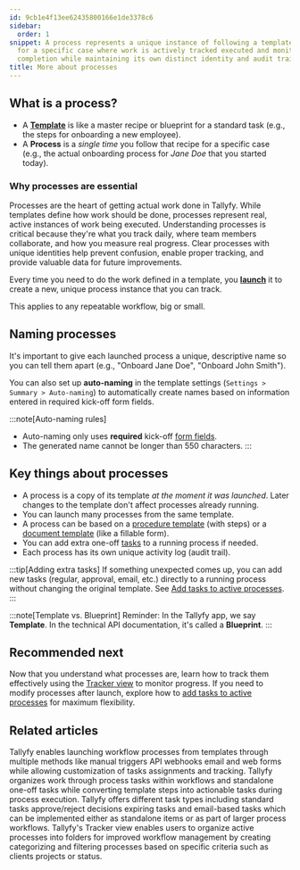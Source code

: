 ```yaml
---
id: 9cb1e4f13ee62435800166e1de3378c6
sidebar:
  order: 1
snippet: A process represents a unique instance of following a template's workflow
  for a specific case where work is actively tracked executed and monitored through
  completion while maintaining its own distinct identity and audit trail.
title: More about processes
---
```


## What is a process?

*   A **[Template](/products/pro/documenting/templates/)** is like a master recipe or blueprint for a standard task (e.g., the steps for onboarding a new employee).
*   A **Process** is a *single time* you follow that recipe for a specific case (e.g., the actual onboarding process for *Jane Doe* that you started today).

### Why processes are essential

Processes are the heart of getting actual work done in Tallyfy. While templates define how work should be done, processes represent real, active instances of work being executed. Understanding processes is critical because they're what you track daily, where team members collaborate, and how you measure real progress. Clear processes with unique identities help prevent confusion, enable proper tracking, and provide valuable data for future improvements.

Every time you need to do the work defined in a template, you **[launch](/products/pro/launching/)** it to create a new, unique process instance that you can track.

This applies to any repeatable workflow, big or small.

## Naming processes

It's important to give each launched process a unique, descriptive name so you can tell them apart (e.g., "Onboard Jane Doe", "Onboard John Smith").

You can also set up **auto-naming** in the template settings (`Settings > Summary > Auto-naming`) to automatically create names based on information entered in required kick-off form fields.

:::note[Auto-naming rules]
- Auto-naming only uses **required** kick-off [form fields](/products/pro/tracking-and-tasks/tasks/what-are-form-fields-in-tallyfy/).
- The generated name cannot be longer than 550 characters.
:::

## Key things about processes

*   A process is a copy of its template *at the moment it was launched*. Later changes to the template don't affect processes already running.
*   You can launch many processes from the same template.
*   A process can be based on a [procedure template](/products/pro/documenting/templates/) (with steps) or a [document template](/products/pro/documenting/documents/) (like a fillable form).
*   You can add extra one-off [tasks](/products/pro/tracking-and-tasks/tasks/) to a running process if needed.
*   Each process has its own unique activity log (audit trail).

:::tip[Adding extra tasks]
If something unexpected comes up, you can add new tasks (regular, approval, email, etc.) directly to a running process without changing the original template. See [Add tasks to active processes](/products/pro/tracking-and-tasks/processes/edit-processes/how-can-i-add-tasks-to-active-processes-on-tallyfy/).
:::

:::note[Template vs. Blueprint]
Reminder: In the Tallyfy app, we say **Template**. In the technical API documentation, it's called a **Blueprint**.
:::


<PageTree />

## Recommended next

Now that you understand what processes are, learn how to track them effectively using the [Tracker view](/products/pro/tracking-and-tasks/tracker-view/) to monitor progress. If you need to modify processes after launch, explore how to [add tasks to active processes](/products/pro/tracking-and-tasks/processes/edit-processes/how-can-i-add-tasks-to-active-processes-on-tallyfy/) for maximum flexibility.


## Related articles
<CardGrid>
<LinkTitleCard header="<b>Pro > Launching</b>" href="/products/pro/launching/" > Tallyfy enables launching workflow processes from templates through multiple methods like manual triggers API webhooks email and web forms while allowing customization of tasks assignments and tracking. </LinkTitleCard>
<LinkTitleCard header="<b>Tracking And Tasks > More about tasks</b>" href="/products/pro/tracking-and-tasks/tasks/" > Tallyfy organizes work through process tasks within workflows and standalone one-off tasks while converting template steps into actionable tasks during process execution. </LinkTitleCard>
<LinkTitleCard header="<b>Tasks > Step types</b>" href="/products/pro/tracking-and-tasks/tasks/what-types-of-tasks-can-i-create-with-tallyfy/" > Tallyfy offers different task types including standard tasks approve/reject decisions expiring tasks and email-based tasks which can be implemented either as standalone items or as part of larger process workflows. </LinkTitleCard>
<LinkTitleCard header="<b>Organize Processes > Organize processes into folders</b>" href="/products/pro/tracking-and-tasks/tracker-view/organize-processes/how-can-i-add-tasks-to-folders-in-tallyfy/" > Tallyfy's Tracker view enables users to organize active processes into folders for improved workflow management by creating categorizing and filtering processes based on specific criteria such as clients projects or status. </LinkTitleCard>
</CardGrid>
